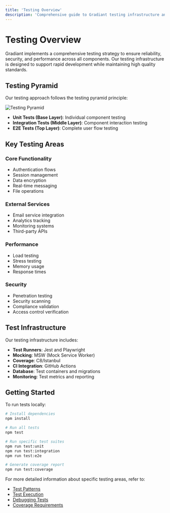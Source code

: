 ```yaml
---
title: 'Testing Overview'
description: 'Comprehensive guide to Gradiant testing infrastructure and practices'
---
```


# Testing Overview

Gradiant implements a comprehensive testing strategy to ensure reliability, security, and performance across all components. Our testing infrastructure is designed to support rapid development while maintaining high quality standards.

## Testing Pyramid

Our testing approach follows the testing pyramid principle:

<Frame>
  <img src="/images/testing-pyramid.svg" alt="Testing Pyramid" />
</Frame>

- **Unit Tests (Base Layer)**: Individual component testing
- **Integration Tests (Middle Layer)**: Component interaction testing
- **E2E Tests (Top Layer)**: Complete user flow testing

## Key Testing Areas

### Core Functionality
- Authentication flows
- Session management
- Data encryption
- Real-time messaging
- File operations

### External Services
- Email service integration
- Analytics tracking
- Monitoring systems
- Third-party APIs

### Performance
- Load testing
- Stress testing
- Memory usage
- Response times

### Security
- Penetration testing
- Security scanning
- Compliance validation
- Access control verification

## Test Infrastructure

Our testing infrastructure includes:

- **Test Runners**: Jest and Playwright
- **Mocking**: MSW (Mock Service Worker)
- **Coverage**: C8/Istanbul
- **CI Integration**: GitHub Actions
- **Database**: Test containers and migrations
- **Monitoring**: Test metrics and reporting

## Getting Started

To run tests locally:

```bash
# Install dependencies
npm install

# Run all tests
npm test

# Run specific test suites
npm run test:unit
npm run test:integration
npm run test:e2e

# Generate coverage report
npm run test:coverage
```

For more detailed information about specific testing areas, refer to:
- [Test Patterns](/testing/patterns)
- [Test Execution](/testing/execution)
- [Debugging Tests](/testing/debugging)
- [Coverage Requirements](/testing/coverage) 